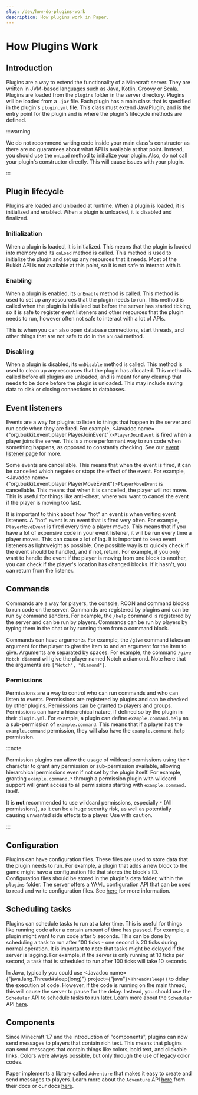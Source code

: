 ---
slug: /dev/how-do-plugins-work
description: How plugins work in Paper.
---

# How Plugins Work

## Introduction

Plugins are a way to extend the functionality of a Minecraft server. They are written in JVM-based languages such as
Java, Kotlin, Groovy or Scala. Plugins are loaded from the `plugins` folder in the server directory. Plugins will be
loaded from a `.jar` file.  Each plugin has a main class that is specified in the plugin's `plugin.yml` file. This
class must extend JavaPlugin, and is the entry point for the plugin and is where the plugin's lifecycle methods are
defined.

:::warning

We do not recommend writing code inside your main class's constructor as there are no guarantees about what
API is available at that point. Instead, you should use the `onLoad` method to initialize your plugin. Also,
do not call your plugin's constructor directly. This will cause issues with your plugin.

:::

## Plugin lifecycle

Plugins are loaded and unloaded at runtime. When a plugin is loaded, it is initialized and enabled. When a plugin is
unloaded, it is disabled and finalized.

### Initialization

When a plugin is loaded, it is initialized. This means that the plugin is loaded into memory and its `onLoad`
method is called. This method is used to initialize the plugin and set up any resources that it needs. Most of the
Bukkit API is not available at this point, so it is not safe to interact with it.

### Enabling

When a plugin is enabled, its `onEnable` method is called. This method is used to set up any resources that the plugin
needs to run. This method is called when the plugin is initialized but before the server has started ticking, so it is
safe to register event listeners and other resources that the plugin needs to run, however often not safe to interact
with a lot of APIs.

This is when you can also open database connections, start threads, and other things that are not safe to do in the
`onLoad` method.

### Disabling

When a plugin is disabled, its `onDisable` method is called. This method is used to clean up any resources that the
plugin has allocated. This method is called before all plugins are unloaded, and is meant for any cleanup that needs to
be done before the plugin is unloaded. This may include saving data to disk or closing connections to databases.

## Event listeners

Events are a way for plugins to listen to things that happen in the server and run code when they are fired. For
example, <Javadoc name={"org.bukkit.event.player.PlayerJoinEvent"}>`PlayerJoinEvent`</Javadoc> is fired when a player
joins the server. This is a more performant way to run code when something happens, as opposed to constantly checking.
See our [event listener page](/paper/dev/event-listeners) for more.

Some events are cancellable. This means that when the event is fired, it can be cancelled which negates or stops the
effect of the event. For example, <Javadoc name={"org.bukkit.event.player.PlayerMoveEvent"}>`PlayerMoveEvent`</Javadoc>
is cancellable. This means that when it is cancelled, the player will not move. This is useful for things like anti-cheat,
where you want to cancel the event if the player is moving too fast.

It is important to think about how "hot" an event is when writing event listeners. A "hot" event is an event that is fired
very often. For example, `PlayerMoveEvent` is fired every time a player moves. This means that if you have a lot of
expensive code in your event listener, it will be run every time a player moves. This can cause a lot of lag. It is
important to keep event listeners as lightweight as possible. One possible way is to quickly check if the event should
be handled, and if not, return. For example, if you only want to handle the event if the player is moving from one block
to another, you can check if the player's location has changed blocks. If it hasn't, you can return from the listener.

## Commands

Commands are a way for players, the console, RCON and command blocks to run code on the server. Commands are registered
by plugins and can be run by command senders. For example, the `/help` command is registered by the server and can be
run by players. Commands can be run by players by typing them in the chat or by running them from a command block.

Commands can have arguments. For example, the `/give` command takes an argument for the player to give the item to and
an argument for the item to give. Arguments are separated by spaces. For example, the command `/give Notch diamond` will
give the player named Notch a diamond. Note here that the arguments are `["Notch", "diamond"]`.

### Permissions

Permissions are a way to control who can run commands and who can listen to events. Permissions
are registered by plugins and can be checked by other plugins. Permissions can be granted to players and groups.
Permissions can have a hierarchical nature, if defined so by the plugin in their `plugin.yml`. For example, a
plugin can define `example.command.help` as a sub-permission of `example.command`. This means that if a player
has the `example.command` permission, they will also have the `example.command.help` permission.

:::note

Permission plugins can allow the usage of wildcard permissions using the `*` character to grant any permission
or sub-permission available, allowing hierarchical permissions even if not set by the plugin itself. For example,
granting `example.command.*` through a permission plugin with wildcard support will grant access to all permissions
starting with `example.command.` itself.

It is **not** recommended to use wildcard permissions, especially `*` (All permissions), as it can be a huge
security risk, as well as potentially causing unwanted side effects to a player. Use with caution.

:::

## Configuration

Plugins can have configuration files. These files are used to store data that the plugin needs to run. For example, a
plugin that adds a new block to the game might have a configuration file that stores the block's ID. Configuration files
should be stored in the plugin's data folder, within the `plugins` folder. The server offers a YAML configuration API
that can be used to read and write configuration files. See [here](/paper/dev/plugin-configurations) for more information.

## Scheduling tasks

Plugins can schedule tasks to run at a later time. This is useful for things like running code after a certain amount
of time has passed. For example, a plugin might want to run code after 5 seconds. This can be done by scheduling a task
to run after 100 ticks - one second is 20 ticks during normal operation. It is important to note that tasks might be
delayed if the server is lagging. For example, if the server is only running at 10 ticks per second, a task that is
scheduled to run after 100 ticks will take 10 seconds.

In Java, typically you could use <Javadoc name={"java.lang.Thread#sleep(long)"} project={"java"}>`Thread#sleep()`</Javadoc> to delay
the execution of code. However, if the code is running on the main thread, this will cause the server to pause for the
delay. Instead, you should use the `Scheduler` API to schedule tasks to run later.
Learn more about the `Scheduler` API [here](/paper/dev/scheduler).

## Components

Since Minecraft 1.7 and the introduction of "components", plugins can now send messages to players that contain
rich text. This means that plugins can send messages that contain things like colors, bold text, and clickable links.
Colors were always possible, but only through the use of legacy color codes.

Paper implements a library called `Adventure` that makes it easy to create and send messages to players. Learn more
about the `Adventure` API [here](https://docs.advntr.dev/) from their docs or our docs
[here](/paper/dev/component-api/introduction).
